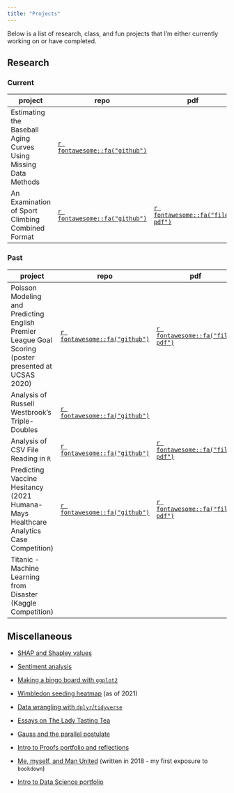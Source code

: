 ```yaml
---
title: "Projects"
---
```


Below is a list of research, class, and fun projects that I'm either currently working on or have completed.

## Research

### Current

|project|repo|pdf|slides|
|-|-|-|-|
|Estimating the Baseball Aging Curves Using Missing Data Methods| [`r fontawesome::fa("github")`](https://github.com/qntkhvn/agingcurve)||[`r fontawesome::fa("laptop")`](projects/aging.pdf)|
|An Examination of Sport Climbing Combined Format|[`r fontawesome::fa("github")`](https://github.com/qntkhvn/cmsac_rrc)|[`r fontawesome::fa("file-pdf")`](https://arxiv.org/pdf/2111.05310.pdf)|[`r fontawesome::fa("laptop")`](projects/climbing_cmsac_rrc.html)|

### Past

|project|repo|pdf|html|slides|video|
|---------------------------|-|-|-|-|-|
|Poisson Modeling and Predicting English Premier League Goal Scoring (poster presented at UCSAS 2020)|[`r fontawesome::fa("github")`](https://github.com/qntkhvn/eplgoals)|[`r fontawesome::fa("file-pdf")`](https://arxiv.org/pdf/2105.09881.pdf)|[`r fontawesome::fa("file-code")`](https://bookdown.org/theqdata/honors_thesis)|[`r fontawesome::fa("laptop")`](https://statds.org/events/ucsas2020/posters/ucsas-1-Poster_UCSAS.pdf)|[`r fontawesome::fa("play-circle")`](https://www.dropbox.com/s/6xe2pntw25kzwpq/posterVideo.mp4?dl=0)|
|Analysis of Russell Westbrook's Triple-Doubles|[`r fontawesome::fa("github")`](https://github.com/qntkhvn/tripledouble)||[`r fontawesome::fa("file-code")`](https://bookdown.org/theqdata/data_science_capstone_project_report)||||
|Analysis of CSV File Reading in `R`|[`r fontawesome::fa("github")`](https://github.com/qntkhvn/read_speed)|[`r fontawesome::fa("file-pdf")`](projects/csv_paper.pdf)||[`r fontawesome::fa("laptop")`](projects/csv_slides.pdf)||
|Predicting Vaccine Hesitancy (2021 Humana-Mays Healthcare Analytics Case Competition)|[`r fontawesome::fa("github")`](https://github.com/qntkhvn/tamu_healthcare)|[`r fontawesome::fa("file-pdf")`](projects/humana.pdf)||||
|Titanic - Machine Learning from Disaster (Kaggle Competition)|||[`r fontawesome::fa("file-code")`](projects/titanic.html)|||

<!-- |Predicting NFL Field Goal Outcomes||[`r fontawesome::fa("file-pdf")`](projects/nflfg.pdf)||[`r fontawesome::fa("laptop")`](projects/nflfg_pres.pdf)|[`r fontawesome::fa("play-circle")`](projects/nflfg.mp4)| -->

## Miscellaneous

*   [SHAP and Shapley values](projects/shap.pdf)

*   [Sentiment analysis](projects/sentiment.html)

*   [Making a bingo board with `ggplot2`](projects/bingo.html)

*   [Wimbledon seeding heatmap](https://qntkhvn.github.io/wimbledon) (as of 2021)

*   [Data wrangling with `dplyr`/`tidyverse`](projects/tidy.html)

*   [Essays on The Lady Tasting Tea](projects/ltt.pdf)

*   [Gauss and the parallel postulate](projects/gauss.pdf)

*   [Intro to Proofs portfolio and reflections](projects/proof.pdf)

*   [Me, myself, and Man United](projects/mu/mu.html) (written in 2018 - my first exposure to `bookdown`)

*   [Intro to Data Science portfolio](projects/dsportfolio/index.html)